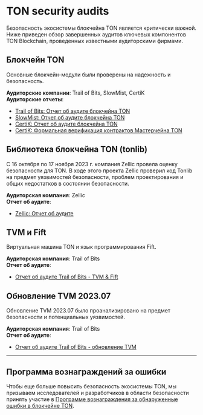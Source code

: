 
# TON security audits

Безопасность экосистемы блокчейна TON является критически важной. Ниже приведен обзор завершенных аудитов ключевых компонентов TON Blockchain, проведенных известными аудиторскими фирмами.

## Блокчейн TON

Основные блокчейн-модули были проверены на надежность и безопасность.

**Аудиторские компании**: Trail of Bits, SlowMist, CertiK\
**Аудиторские отчеты**:

- [Trail of Bits: Отчет об аудите блокчейна TON](https://docs.ton.org/audits/TON_Blockchain_ToB.pdf)
- [SlowMist: Отчет об аудите блокчейна TON](https://docs.ton.org/audits/TON_Blockchain_SlowMist.pdf)
- [CertiK: Отчет об аудите блокчейна TON](https://docs.ton.org/audits/TON_Blockchain_CertiK.pdf)
- [CertiK: Формальная верификация контрактов Мастерчейна TON](https://docs.ton.org/audits/TON_Blockchain_Formal_Verification_CertiK.pdf)

## Библиотека блокчейна TON (tonlib)

С 16 октября по 17 ноября 2023 г. компания Zellic провела оценку безопасности для TON. В ходе этого проекта Zellic проверил код Tonlib на предмет уязвимостей безопасности, проблем проектирования и общих недостатков в состоянии безопасности.

**Аудиторская компания**: Zellic\
**Отчет об аудите**:

- [Zellic: Отчет об аудите](https://docs.ton.org/audits/TON_Blockchain_tonlib_Zellic.pdf)

## TVM и Fift

Виртуальная машина TON и язык программирования Fift.

**Аудиторская компания**: Trail of Bits\
**Отчет об аудите**:

- [Отчет об аудите Trail of Bits - TVM & Fift](https://docs.ton.org/audits/TVM_and_Fift_ToB.pdf)

## Обновление TVM 2023.07

Обновление TVM 2023.07 было проанализировано на предмет безопасности и потенциальных уязвимостей.

**Аудиторская компания**: Trail of Bits\
**Отчет об аудите**:

- [Отчет об аудите Trail of Bits - обновление TVM](https://docs.ton.org/audits/TVM_Upgrade_ToB_2023.pdf)

---

## Программа вознаграждений за ошибки

Чтобы еще больше повысить безопасность экосистемы TON, мы призываем исследователей и разработчиков в области безопасности принять участие в [Программе вознаграждения за обнаруженные ошибки в блокчейне TON](https://github.com/ton-blockchain/bug-bounty).

<Feedback />
